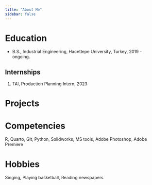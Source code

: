 ```yaml
---
title: "About Me"
sidebar: false 
---
```


# Education

-   B.S., Industrial Engineering, Hacettepe University, Turkey, 2019 - ongoing.

## Internships

1.  TAI, Production Planning Intern, 2023

# Projects

# Competencies

R, Quarto, Git, Python, Solidworks, MS tools, Adobe Photoshop, Adobe Premiere

# Hobbies

Singing, Playing basketball, Reading newspapers
